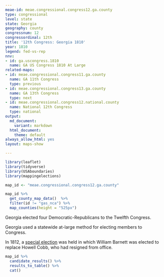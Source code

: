 ```yaml
---
meae-id: meae.congressional.congress12.ga.county
type: congressional
level: state
state: Georgia
geography: county
congressnum: 12
congressordinal: 12th
title: '12th Congress: Georgia 1810'
year: 1810
legend: fed-vs-rep
nnv:
- id: ga.uscongress.1810
  name: GA US Congress 1810 At Large
related-maps:
- id: meae.congressional.congress11.ga.county
  name: GA 11th Congress
  type: previous
- id: meae.congressional.congress13.ga.county
  name: GA 13th Congress
  type: next
- id: meae.congressional.congress12.national.county
  name: National 12th Congress
  type: national
output:
  md_document:
    variant: markdown
  html_document:
    theme: default
always_allow_html: yes
layout: maps-show

---
```


```r
library(leaflet)
library(tidyverse)
library(USAboundaries)
library(mappingelections)

map_id <- "meae.congressional.congress12.ga.county"
```

<div class="map">

```r
map_id %>%
  get_county_map_data()  %>% 
  filter(id != "gas_nca") %>% 
  map_counties(height = "525px")
```

</div>

Georgia elected four Democratic-Republicans to the Twelfth Congress.

Georgia used a statewide at-large method for electing members to Congress.

In 1812, a [special election](https://elections.lib.tufts.edu/catalog/tufts:ga.uscongress.special.1812) was held in which William Barnett was elected to replace Howell Cobb, who had resigned from office.

<div class="results-table">

```r
map_id %>%
  candidate_results() %>%
  results_to_table() %>%
  cat()
```

</div>
